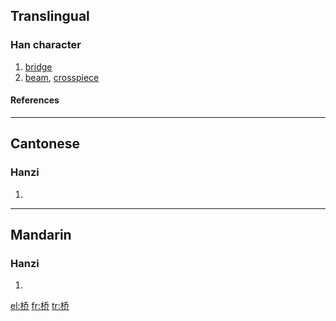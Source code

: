 {{see|橋}}

==Translingual==
===Han character===
{{Han char|rn=75|rad=木|as=06|sn=10|four=|canj=木竹大中 (DHKL)}}
# [[bridge]]
# [[beam]], [[crosspiece]]
====References====
{{Han ref|kx=0526.211|hdz=21200.040|uh=6865|ud=26725}}

----
==Cantonese==
===Hanzi===
{{yue-hanzi|jyut=|y=kiu4}}
# {{defn|Cantonese}}

----
==Mandarin==
===Hanzi===
{{cmn-hanzi|tra=橋|pin=[[qiáo]] ([[qiao2]])|wg=ch'iao<sup>2</sup>}}
# {{defn|Mandarin}}

[[el:桥]]
[[fr:桥]]
[[tr:桥]]